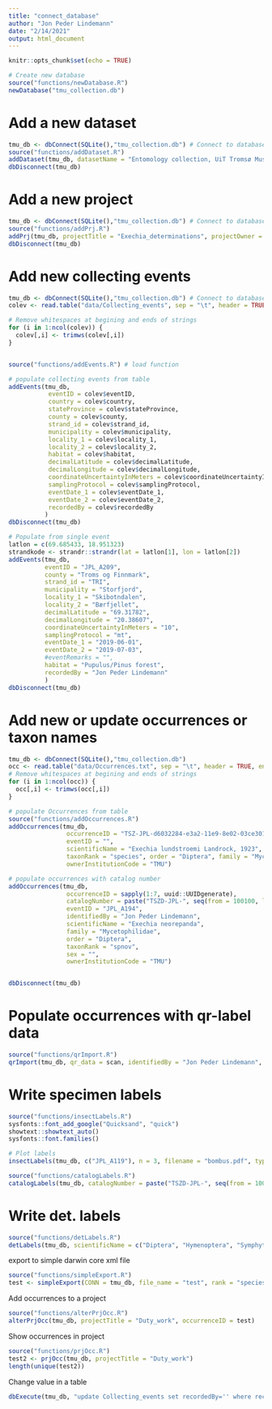 ```yaml
---
title: "connect_database"
author: "Jon Peder Lindemann"
date: "2/14/2021"
output: html_document
---
```


```r
knitr::opts_chunk$set(echo = TRUE)
```

```r
# Create new database
source("functions/newDatabase.R")
newDatabase("tmu_collection.db")
```

# Add a new dataset
```r
tmu_db <- dbConnect(SQLite(),"tmu_collection.db") # Connect to database
source("functions/addDataset.R")
addDataset(tmu_db, datasetName = "Entomology collection, UiT Tromsø Museum", collectionCode = "TSZ", institutionCode = "TMU", rightsHolder = "Tromsø University Museum")
dbDisconnect(tmu_db)
```

# Add a new project
```r
tmu_db <- dbConnect(SQLite(),"tmu_collection.db") # Connect to database
source("functions/addPrj.R")
addPrj(tmu_db, projectTitle = "Exechia_determinations", projectOwner = "Jon Peder Lindemann", projectStartDate = "2021-07-03")
dbDisconnect(tmu_db)
```

# Add new collecting events
```r

tmu_db <- dbConnect(SQLite(),"tmu_collection.db") # Connect to database
colev <- read.table("data/Collecting_events", sep = "\t", header = TRUE, encoding = "UTF-8") # load data

# Remove whitespaces at begining and ends of strings
for (i in 1:ncol(colev)) {
  colev[,i] <- trimws(colev[,i])
}


source("functions/addEvents.R") # load function

# populate collecting events from table
addEvents(tmu_db, 
           eventID = colev$eventID,
           country = colev$country,
           stateProvince = colev$stateProvince,
           county = colev$county,
           strand_id = colev$strand_id,
           municipality = colev$municipality, 
           locality_1 = colev$locality_1, 
           locality_2 = colev$locality_2, 
           habitat = colev$habitat, 
           decimalLatitude = colev$decimalLatitude, 
           decimalLongitude = colev$decimalLongitude, 
           coordinateUncertaintyInMeters = colev$coordinateUncertaintyInMeters, 
           samplingProtocol = colev$samplingProtocol, 
           eventDate_1 = colev$eventDate_1, 
           eventDate_2 = colev$eventDate_2, 
           recordedBy = colev$recordedBy
          )
dbDisconnect(tmu_db)

# Populate from single event
latlon = c(69.685433, 18.951323)
strandkode <- strandr::strandr(lat = latlon[1], lon = latlon[2])
addEvents(tmu_db, 
          eventID = "JPL_A209", 
          county = "Troms og Finnmark",
          strand_id = "TRI",
          municipality = "Storfjord", 
          locality_1 = "Skibotndalen",
          locality_2 = "Bærfjellet", 
          decimalLatitude = "69.31782",
          decimalLongitude = "20.38607", 
          coordinateUncertaintyInMeters = "10", 
          samplingProtocol = "mt",
          eventDate_1 = "2019-06-01",
          eventDate_2 = "2019-07-03", 
          #eventRemarks = "",
          habitat = "Pupulus/Pinus forest",
          recordedBy = "Jon Peder Lindemann"
          )
dbDisconnect(tmu_db)

```

# Add new or update occurrences or taxon names
```r
tmu_db <- dbConnect(SQLite(),"tmu_collection.db")
occ <- read.table("data/Occurrences.txt", sep = "\t", header = TRUE, encoding = "UTF-8")
# Remove whitespaces at begining and ends of strings
for (i in 1:ncol(occ)) {
  occ[,i] <- trimws(occ[,i])
}

# populate Occurrences from table
source("functions/addOccurrences.R")
addOccurrences(tmu_db, 
                occurrenceID = "TSZ-JPL-d6032284-e3a2-11e9-8e02-03ce3011d93e",
                eventID = "",
                scientificName = "Exechia lundstroemi Landrock, 1923",
                taxonRank = "species", order = "Diptera", family = "Mycetophilidae", identifiedBy = "Jon Peder Lindemann", sex = "male",
                ownerInstitutionCode = "TMU")

# populate occurrences with catalog number
addOccurrences(tmu_db, 
                occurrenceID = sapply(1:7, uuid::UUIDgenerate),
                catalogNumber = paste("TSZD-JPL-", seq(from = 100100, length.out = 7), sep = ""),
                eventID = "JPL_A194", 
                identifiedBy = "Jon Peder Lindemann",
                scientificName = "Exechia neorepanda", 
                family = "Mycetophilidae", 
                order = "Diptera", 
                taxonRank = "spnov",
                sex = "", 
                ownerInstitutionCode = "TMU")


dbDisconnect(tmu_db)
```

# Populate occurrences with qr-label data
```r
source("functions/qrImport.R")
qrImport(tmu_db, qr_data = scan, identifiedBy = "Jon Peder Lindemann", projectTitle = "Duty_work")
```

# Write specimen labels
```r
source("functions/insectLabels.R")
sysfonts::font_add_google("Quicksand", "quick")
showtext::showtext_auto()
sysfonts::font.families()

# Plot labels
insectLabels(tmu_db, c("JPL_A119"), n = 3, filename = "bombus.pdf", type = "medium", font_family = "quick")

source("functions/catalogLabels.R")
catalogLabels(tmu_db, catalogNumber = paste("TSZD-JPL-", seq(from = 100100, length.out = 7), sep = ""), filename = "exechia_neorepanda.pdf", type = "type", font_family = "quick")


```


# Write det. labels
```r
source("functions/detLabels.R")
detLabels(tmu_db, scientificName = c("Diptera", "Hymenoptera", "Symphyta", "Mycetophilidae"), taxonRank = c("order", "order", "infraorder", "family"), order = c("Diptera", "Hymenoptera", "Hymenoptera", "Diptera"), family = c("", "", "", "Mycetophilidae"), filename = "higher.pdf", owner_code = "TMU", add_taxa = TRUE, setup = "higher")
```

export to simple darwin core xml file
```r
source("functions/simpleExport.R")
test <- simpleExport(CONN = tmu_db, file_name = "test", rank = "species",  new_records = FALSE, write_simple_dwc = TRUE, write_dwc_archive = TRUE, datasetName = "Pteromalidae Norway")
```

Add occurrences to a project
```r
source("functions/alterPrjOcc.R")
alterPrjOcc(tmu_db, projectTitle = "Duty_work", occurrenceID = test)
```
Show occurrences in project
```r
source("functions/prjOcc.R")
test2 <- prjOcc(tmu_db, projectTitle = "Duty_work")
length(unique(test2))
```


Change value in a table
```r
dbExecute(tmu_db, "update Collecting_events set recordedBy='' where recordedBy='Rita Stenersen'")
```

